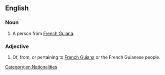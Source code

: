 ==English==

===Noun===
{{en-noun}}

# A person from [[French Guiana]].

===Adjective===
{{en-adj|-}}

# Of, from, or pertaining to [[French Guiana]] or the French Guianese people.

[[Category:en:Nationalities]]
